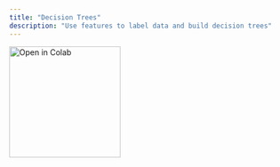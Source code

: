 ```yaml
---
title: "Decision Trees"
description: "Use features to label data and build decision trees"
---
```


<a href="https://colab.research.google.com/drive/1HMQfco7cRT-ffAkcabvJusNJ0tVD4at8">
  <img
    src="https://colab.research.google.com/assets/colab-badge.svg"
    alt="Open in Colab"
    width="200px"
    style={{ pointerEvents: "none" }}
  />
</a>
